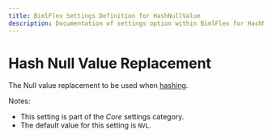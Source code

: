 ---
title: BimlFlex Settings Definition for HashNullValue
description: Documentation of settings option within BimlFlex for HashNullValue
---
<head>
  <meta name="varigenceProduct" content="BimlFlex"></meta>
  <meta name="varigenceArticleType" content="Reference"></meta>
</head>


# Hash Null Value Replacement

The Null value replacement to be used when [hashing](../../concepts/hashing).

Notes:

* This setting is part of the *Core* settings category.
* The default value for this setting is `NVL`.
